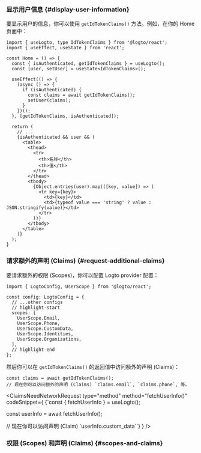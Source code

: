 

### 显示用户信息 \{#display-user-information}

要显示用户的信息，你可以使用 `getIdTokenClaims()` 方法。例如，在你的 Home 页面中：

```tsx title="pages/Home/index.tsx"
import { useLogto, type IdTokenClaims } from '@logto/react';
import { useEffect, useState } from 'react';

const Home = () => {
  const { isAuthenticated, getIdTokenClaims } = useLogto();
  const [user, setUser] = useState<IdTokenClaims>();

  useEffect(() => {
    (async () => {
      if (isAuthenticated) {
        const claims = await getIdTokenClaims();
        setUser(claims);
      }
    })();
  }, [getIdTokenClaims, isAuthenticated]);

  return (
    // ...
    {isAuthenticated && user && (
      <table>
        <thead>
          <tr>
            <th>名称</th>
            <th>值</th>
          </tr>
        </thead>
        <tbody>
          {Object.entries(user).map(([key, value]) => (
            <tr key={key}>
              <td>{key}</td>
              <td>{typeof value === 'string' ? value : JSON.stringify(value)}</td>
            </tr>
          ))}
        </tbody>
      </table>
    )}
  );
}
```

### 请求额外的声明 (Claims) \{#request-additional-claims}

<FindUserInfoMissing method="getIdTokenClaims()" />

<ScopesAndClaimsIntroduction />

要请求额外的权限 (Scopes)，你可以配置 Logto provider 配置：

```tsx title="App.tsx"
import { LogtoConfig, UserScope } from '@logto/react';

const config: LogtoConfig = {
  // ...other configs
  // highlight-start
  scopes: [
    UserScope.Email,
    UserScope.Phone,
    UserScope.CustomData,
    UserScope.Identities,
    UserScope.Organizations,
  ],
  // highlight-end
};
```

然后你可以在 `getIdTokenClaims()` 的返回值中访问额外的声明 (Claims)：

```tsx
const claims = await getIdTokenClaims();
// 现在你可以访问额外的声明 (Claims) `claims.email`, `claims.phone`, 等。
```

<ClaimsNeedNetworkRequest
  type="method"
  method="fetchUserInfo()"
  codeSnippet={
    <CodeBlock language="tsx">{`const { fetchUserInfo } = useLogto();

const userInfo = await fetchUserInfo();

// 现在你可以访问声明 (Claim) \`userInfo.custom_data\``}</CodeBlock>
}
/>

### 权限 (Scopes) 和声明 (Claims) \{#scopes-and-claims}

<ScopesAndClaims />

